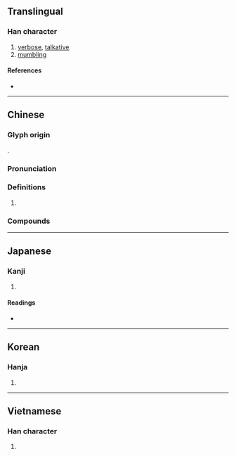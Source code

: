 {{also|噜}}
{{character info}}
==Translingual==

===Han character===
{{Han char|rn=30|rad=口|as=15|sn=18|four=67063|canj=RNWA|ids=⿰口魯}}

# [[verbose]], [[talkative]]
# [[mumbling]]

====References====
* {{Han ref|kx=0212.270|dkj=04502|dj=0435.120|hdz=10700.120|uh=5695|ud=22165|bh=C250|bd=49744}}

----

==Chinese==
{{zh-forms|s=噜}}

===Glyph origin===
{{Han compound|口|魯|c1=s|c2=p|t1=mouth|ls=psc}}.

===Pronunciation===
{{zh-pron
|m=lū
|c=lou1
|cat=
}}

===Definitions===
{{zh-hanzi}}

# {{rfdef|zh}}

===Compounds===
{{zh-der|嘟嚕|嘰哩咕嚕|嚕囌|咕嚕|一嘟嚕|噗嚕嚕|呼嚕|嘀裡嘟嚕|嘟嚕嘴|哩嚕|打呼嚕|滴里嘟嚕|胡嚕|都嚕}}

----

==Japanese==

===Kanji===
{{ja-kanji|grade=|rs=口15}}

# {{rfdef|ja|sort=口15}}

====Readings====
* {{ja-readings|on=[[ろ]] (ro)|kun=[[かたる]] (kataru), [[へつらう]] (hetsurau)}}

----

==Korean==

===Hanja===
{{ko-hanja|hangeul=로|rv=ro|mr=ro}}

# {{rfdef|ko|sort=口15}}

----

==Vietnamese==

===Han character===
{{vi-hantu|[[lỗ]], [[rủa]], [[sủa]], [[ruả]]|rs=口15}}

# {{rfdef|vi|sort=口15}}